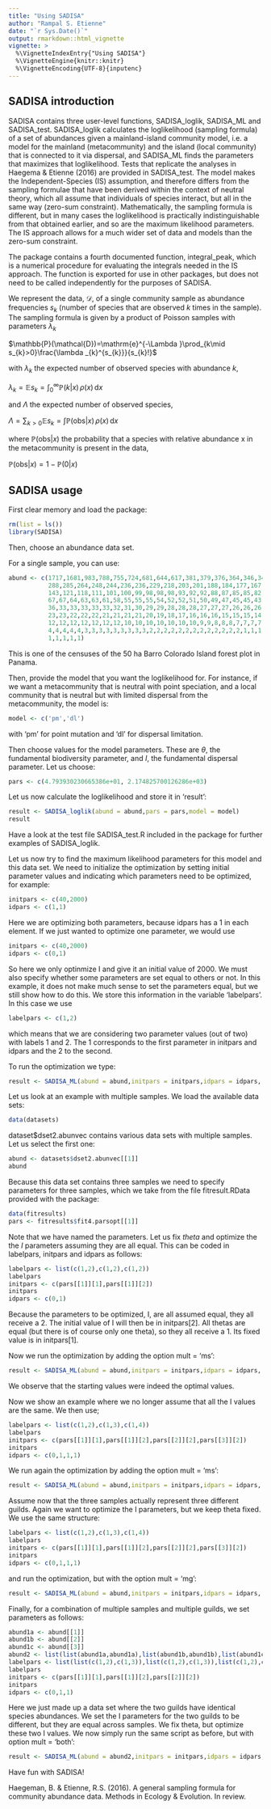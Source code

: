 ```yaml
---
title: "Using SADISA"
author: "Rampal S. Etienne"
date: "`r Sys.Date()`"
output: rmarkdown::html_vignette
vignette: >
  %\VignetteIndexEntry{"Using SADISA"}
  %\VignetteEngine{knitr::knitr}
  %\VignetteEncoding{UTF-8}{inputenc}
---
```


## SADISA introduction

SADISA contains three user-level functions, SADISA_loglik, SADISA_ML and SADISA_test. SADISA_loglik calculates the loglikelihood (sampling formula) of a set of abundances given a mainland-island community model, i.e. a model for the mainland (metacommunity) and the island (local community) that is connected to it via dispersal, and SADISA_ML finds the parameters that maximizes that loglikelihood. Tests that replicate the analyses in Haegema & Etienne (2016) are provided in SADISA_test. The model makes the Independent-Species (IS) assumption, and therefore differs from the sampling formulae that have been derived within the context of neutral theory, which all assume that individuals of species interact, but all in the same way (zero-sum constraint). Mathematically, the sampling formula is different, but in many cases the loglikelihood is practically indistinguishable from that obtained earlier, and so are the maximum likelihood parameters. The IS approach allows for a much wider set of data and models than the zero-sum constraint.

The package contains a fourth documented function, integral_peak, which is a numerical procedure for evaluating the integrals needed in the IS approach. The function is exported for use in other packages, but does not need to be called independently for the purposes of SADISA.

We represent the data, $\mathcal{D}$, of a single community sample as
abundance frequencies $s_{k}$ (number of species that are observed $k$ times
in the sample). The sampling formula is given by a product of Poisson
samples with parameters $\lambda _{k}$  

$\mathbb{P}(\mathcal{D})=\mathrm{e}^{-\Lambda }\prod_{k\mid s_{k}>0}\frac{\lambda _{k}^{s_{k}}}{s_{k}!}$

with $\lambda_{k}$ the expected number of observed species with abundance $k$,

$\lambda _{k} = \mathbb{E}s_{k}=\int_0^{\infty} \mathbb{P}(k|x)\,\rho (x)\,\mathrm{d}x$

and $\Lambda$ the expected number of observed species,

$\Lambda = \sum_{k>0}\mathbb{E}s_{k}=\int \mathbb{P}(\text{obs}|x)\,\rho (x)\,\mathrm{d}x$

where $\mathbb{P}(\text{obs}|x)$ the probability that a species with relative abundance x in the metacommunity is present in the data,

$\mathbb{P}(\text{obs}|x)=1-\mathbb{P}(0|x)$


## SADISA usage

First clear memory and load the package:

```r
rm(list = ls())
library(SADISA)
```

Then, choose an abundance data set.

For a single sample, you can use:

```r
abund <- c(1717,1681,983,788,755,724,681,644,617,381,379,376,364,346,345,325,322,294,289,
           288,285,264,248,244,236,236,229,218,203,201,188,184,177,167,164,163,156,149,147,
           143,121,118,111,101,100,99,98,98,98,93,92,92,88,87,85,85,82,81,80,78,76,70,68,68,
           67,67,64,63,63,61,58,55,55,55,54,52,52,51,50,49,47,45,45,43,43,41,40,39,39,38,38,
           36,33,33,33,33,33,32,31,30,29,29,28,28,28,27,27,27,26,26,26,26,25,25,25,25,23,23,
           23,23,22,22,22,21,21,21,21,20,19,18,17,16,16,16,15,15,15,14,14,14,13,13,13,13,13,
           12,12,12,12,12,12,12,10,10,10,10,10,10,10,9,9,8,8,8,7,7,7,7,7,7,6,5,5,5,5,5,5,5,5,
           4,4,4,4,4,3,3,3,3,3,3,3,3,3,2,2,2,2,2,2,2,2,2,2,2,2,2,1,1,1,1,1,1,1,1,1,1,1,1,1,1,
           1,1,1,1,1)
```

This is one of the censuses of the 50 ha Barro Colorado Island forest plot in Panama.

Then, provide the model that you want the loglikelihood for. For instance, if we want a metacommunity that is neutral with point speciation, and a local community that is neutral but with limited dispersal from the metacommunity, the model is:

```r
model <- c('pm','dl')
```

with 'pm' for point mutation and 'dl' for dispersal limitation.

Then choose values for the model parameters. These are $\theta$, the fundamental biodiversity parameter, and $I$, the fundamental dispersal parameter. Let us choose:

```r
pars <- c(4.793930230665386e+01, 2.174825700126286e+03)
```

Let us now calculate the loglikelihood and store it in 'result':

```r
result <- SADISA_loglik(abund = abund,pars = pars,model = model)
result
```

Have a look at the test file SADISA_test.R included in the package for further examples of SADISA_loglik.

Let us now try to find the maximum likelihood parameters for this model and this data set. We need to initialize the optimization by setting initial parameter values and indicating which parameters need to be optimized, for example:

```r
initpars <- c(40,2000)
idpars <- c(1,1)
```

Here we are optimizing both parameters, because idpars has a 1 in each element. If we just wanted to optimize one parameter, we would use

```r
initpars <- c(40,2000)
idpars <- c(0,1)
```

So here we only optinmize I and give it an initial value of 2000. We must also specify whether some parameters are set equal to others or not. In this example, it does not make much sense to set the parameters equal, but we still show how to do this. We store this information in the variable 'labelpars'. In this case we use

```r
labelpars <- c(1,2)
```

which means that we are considering two parameter values (out of two) with labels 1 and 2. The 1 corresponds to the first parameter in initpars and idpars and the 2 to the second.

To run the optimization we type:

```r
result <- SADISA_ML(abund = abund,initpars = initpars,idpars = idpars, labelpars = labelpars,model = model)
```

Let us look at an example with multiple samples. We load the available data sets:

```r
data(datasets)
```

dataset$dset2.abunvec contains various data sets with multiple samples. Let us select the first one:

```r
abund <- datasets$dset2.abunvec[[1]]
abund
```

Because this data set contains three samples we need to specify parameters for three samples, which we take from the file fitresult.RData provided with the package:

```r
data(fitresults)
pars <- fitresults$fit4.parsopt[[1]]
```

Note that we have named the parameters. Let us fix $theta$ and optimize the the $I$ parameters assuming they are all equal. This can be coded in labelpars, initpars and idpars as follows:

```r
labelpars <- list(c(1,2),c(1,2),c(1,2))
labelpars
initpars <- c(pars[[1]][1],pars[[1]][2])
initpars
idpars <- c(0,1)
```

Because the parameters to be optimized, I, are all assumed equal, they all receive a 2. The initial value of I will then be in initpars[2]. All thetas are equal (but there is of course only one theta), so they all receive a 1. Its fixed value is in initpars[1].

Now we run the optimization by adding the option mult = 'ms':

```r
result <- SADISA_ML(abund = abund,initpars = initpars,idpars = idpars, labelpars = labelpars,model = model,mult = 'ms')
```

We observe that the starting values were indeed the optimal values.

Now we show an example where we no longer assume that all the I values are the same. We then use;

```r
labelpars <- list(c(1,2),c(1,3),c(1,4))
labelpars
initpars <- c(pars[[1]][1],pars[[1]][2],pars[[2]][2],pars[[3]][2])
initpars
idpars <- c(0,1,1,1)
```

We run again the optimization by adding the option mult = 'ms':

```r
result <- SADISA_ML(abund = abund,initpars = initpars,idpars = idpars, labelpars = labelpars,model = model,mult = 'ms')
```

Assume now that the three samples actually represent three different guilds. Again we want to optimize the I parameters, but we keep theta fixed. We use the same structure:

```r
labelpars <- list(c(1,2),c(1,3),c(1,4))
labelpars
initpars <- c(pars[[1]][1],pars[[1]][2],pars[[2]][2],pars[[3]][2])
initpars
idpars <- c(0,1,1,1)
```

and run the optimization, but with the option mult = 'mg':

```r
result <- SADISA_ML(abund = abund,initpars = initpars,idpars = idpars, labelpars = labelpars,model = model,mult = 'mg')
```

Finally, for a combination of multiple samples and multiple guilds, we set parameters as follows:

```r
abund1a <- abund[[1]]
abund1b <- abund[[2]]
abund1c <- abund[[3]]
abund2 <- list(list(abund1a,abund1a),list(abund1b,abund1b),list(abund1c,abund1c))
labelpars <- list(list(c(1,2),c(1,3)),list(c(1,2),c(1,3)),list(c(1,2),c(1,3)))
labelpars
initpars <- c(pars[[1]][1],pars[[1]][2],pars[[2]][2])
initpars
idpars <- c(0,1,1)
```

Here we just made up a data set where the two guilds have identical species abundances. We set the I parameters for the two guilds to be different, but they are equal across samples. We fix theta, but optimize these two I values. We now simply run the same script as before, but with option mult = 'both':

```r
result <- SADISA_ML(abund = abund2,initpars = initpars,idpars = idpars, labelpars = labelpars,model = model,mult = 'both')
```

Have fun with SADISA!

Haegeman, B. & Etienne, R.S. (2016). A general sampling formula for community abundance data. Methods in Ecology & Evolution. In review.
